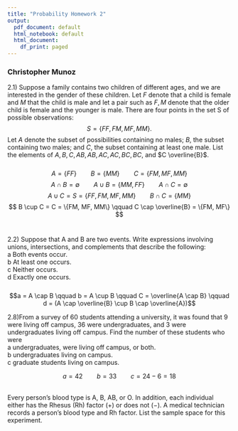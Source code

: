```yaml
---
title: "Probability Homework 2"
output:
  pdf_document: default
  html_notebook: default
  html_document:
    df_print: paged
---
```


### Christopher Munoz

2.1) Suppose a family contains two children of different ages, and we are interested in the gender of these children. Let $F$ denote that a child is female and $M$ that the child is male and let a pair such as $F,M$ denote that the older child is female and the younger is male. There are four points in the set S of possible observations:$$S = \{F F, F M, M F, M M\}.$$Let $A$ denote the subset of possibilities containing no males; $B$, the subset containing two males; and $C$, the subset containing at least one male. List the elements of $A, B, C, A  B, A  B, A  C, A  C, B  C, B  C,$ and $C  \overline{B}$.\
\
$$ A = \{FF\} \qquad B = \{MM\} \qquad C = \{FM, MF, MM\}$$ $$A \cap B = \emptyset \qquad A\cup B = \{MM,FF\} \qquad A \cap C = \emptyset$$ $$A \cup C = S = \{FF, FM, MF, MM\} \qquad B \cap C = \{MM\} $$ $$
B \cup C = C = \{FM, MF, MM\} \qquad C \cap \overline{B} = \{FM, MF\} $$\

2.2) Suppose that A and B are two events. Write expressions involving unions, intersections, and complements that describe the following:\
a Both events occur.\
b At least one occurs.\
c Neither occurs.\
d Exactly one occurs.\
\
$$a = A \cap B \qquad b = A \cup B \qquad C = \overline{A \cap B} \qquad d = (A \cap \overline{B} \cup B \cap \overline{A})$$

2.8)From a survey of 60 students attending a university, it was found that 9 were living off campus, 36 were undergraduates, and 3 were undergraduates living off campus. Find the number of these students who were \
a undergraduates, were living off campus, or both. \
b undergraduates living on campus.\
c graduate students living on campus.\

$$
a = 42 \qquad b = 33 \qquad c = 24 - 6 = 18
$$

\
Every person’s blood type is A, B, AB, or O. In addition, each individual either has the Rhesus (Rh) factor (+) or does not (−). A medical technician records a person’s blood type and Rh factor. List the sample space for this experiment.
